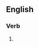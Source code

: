 ==English==

===Verb===
{{head|en|present participle}}

# {{present participle of|GI|lang=en|nocat=1}}